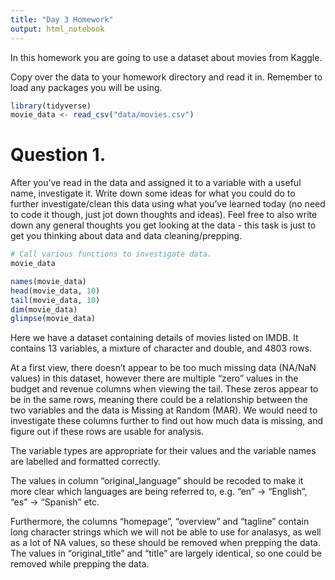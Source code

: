 ```yaml
---
title: "Day 3 Homework"
output: html_notebook
---
```


In this homework you are going to use a dataset about movies from Kaggle.

Copy over the data to your homework directory and read it in. Remember to load any packages you will be using.

```r
library(tidyverse)
movie_data <- read_csv("data/movies.csv")
```


# Question 1.

After you’ve read in the data and assigned it to a variable with a useful name, investigate it. Write down some ideas for what you could do to further investigate/clean this data using what you’ve learned today (no need to code it though, just jot down thoughts and ideas). Feel free to also write down any general thoughts you get looking at the data - this task is just to get you thinking about data and data cleaning/prepping.

```r
# Call various functions to investigate data.
movie_data

names(movie_data)
head(movie_data, 10)
tail(movie_data, 10)
dim(movie_data)
glimpse(movie_data)

```
Here we have a dataset containing details of movies listed on IMDB. It contains 13 variables, a mixture of character and double, and 4803 rows.

At a first view, there doesn't appear to be too much missing data (NA/NaN values) in this dataset, however there are multiple "zero" values in the budget and revenue columns when viewing the tail. These zeros appear to be in the same rows, meaning there could be a relationship between the two variables and the data is Missing at Random (MAR). We would need to investigate these columns further to find out how much data is missing, and figure out if these rows are usable for analysis.

The variable types are appropriate for their values and the variable names are labelled and formatted correctly. 

The values in column "original_language" should be recoded to make it more clear which languages are being referred to, e.g. "en" -> "English", "es" -> "Spanish" etc.

Furthermore, the columns "homepage", "overview" and "tagline" contain long character strings which we will not be able to use for analasys, as well as a lot of NA values, so these should be removed when prepping the data. The values in "original_title" and "title" are largely identical, so one could be removed while prepping the data.